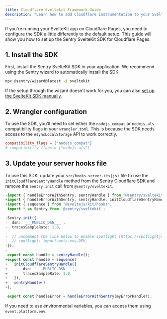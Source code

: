 ```yaml
---
title: Cloudflare Sveltekit Framework Guide
description: "Learn how to add Cloudflare instrumentation to your SvelteKit app."
---
```


If you're running your SvelteKit app on Cloudflare Pages, you need to configure the SDK a little differently to the default setup. This guide will show you how to set up the Sentry SvelteKit SDK for Cloudflare Pages.

## 1. Install the SDK

First, install the Sentry SvelteKit SDK in your application. We recommend using the Sentry wizard to automatically install the SDK:

```bash
npx @sentry/wizard@latest -i sveltekit
```

If the setup through the wizard doesn't work for you, you can also [set up the SvelteKit SDK manually](/platforms/javascript/guides/sveltekit/manual-setup/).

## 2. Wrangler configuration

To use the SDK, you'll need to set either the `nodejs_compat` or `nodejs_als` compatibility flags in your `wrangler.toml`. This is because the SDK
needs access to the `AsyncLocalStorage` API to work correctly.

```toml {filename:wrangler.toml}
compatibility_flags = ["nodejs_compat"]
# compatibility_flags = ["nodejs_als"]
```

## 3. Update your server hooks file

To use this SDK, update your `src/hooks.server.(ts|js)` file to use the `initCloudflareSentryHandle` method from the Sentry Cloudflare SDK and remove the `Sentry.init` call from `@sentry/sveltekit`.

```typescript diff {filename:hooks.server.(ts|js)}
-import { handleErrorWithSentry, sentryHandle } from "@sentry/sveltekit";
+import { handleErrorWithSentry, sentryHandle, initCloudflareSentryHandle } from "@sentry/sveltekit";
+import { sequence } from "@sveltejs/kit/hooks";
 import * as Sentry from '@sentry/sveltekit';

-Sentry.init({
-  dsn: '___PUBLIC_DSN___',
-  tracesSampleRate: 1.0,
-
-  // uncomment the line below to enable Spotlight (https://spotlightjs.com)
-  // spotlight: import.meta.env.DEV,
-});
-
-export const handle = sentryHandle();
+export const handle = sequence(
+   initCloudflareSentryHandle({
+       dsn: '___PUBLIC_DSN___',
+       tracesSampleRate: 1.0,
+   }),
+   sentryHandle()
+);

 export const handleError = handleErrorWithSentry(myErrorHandler);
```

If you need to use environmental variables, you can access them using `event.platform.env`.
